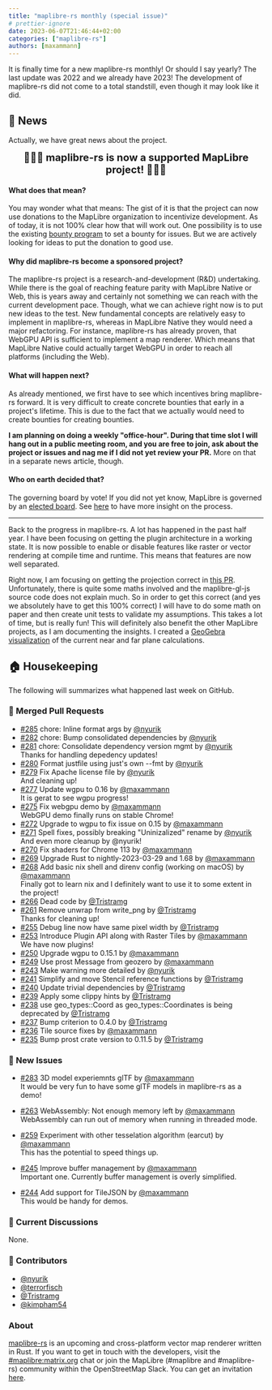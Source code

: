 ```yaml
---
title: "maplibre-rs monthly (special issue)"
# prettier-ignore
date: 2023-06-07T21:46:44+02:00
categories: ["maplibre-rs"]
authors: [maxammann]
---
```


It is finally time for a new maplibre-rs monthly! Or should I say yearly? The last update was 2022 and we already have 2023!
The development of maplibre-rs did not come to a total standstill, even though it may look like it did.

## 📰 News

Actually, we have great news about the project.

<div style="font-size: 20px; font-weight: bold; text-align: center">
  🎉🎉🎉 maplibre-rs is now a supported MapLibre project! 🎉🎉🎉
</div>

#### What does that mean?

You may wonder what that means: The gist of it is that the project can now use donations to the MapLibre organization to incentivize development. As of today, it is not 100% clear how that will work out. One possibility is to use the existing [bounty program](https://maplibre.org/roadmap/step-by-step-bounties-guide/) to set a bounty for issues. But we are actively looking for ideas to put the donation to good use.

#### Why did maplibre-rs become a sponsored project?

The maplibre-rs project is a research-and-development (R&D) undertaking. While there is the goal of reaching feature parity with MapLibre Native or Web, this is years away and certainly not something we can reach with the current development pace. Though, what we can achieve right now is to put new ideas to the test. New fundamental concepts are relatively easy to implement in maplibre-rs, whereas in MapLibre Native they would need a major refactoring. For instance, maplibre-rs has already proven, that WebGPU API is sufficient to implement a map renderer. Which means that MapLibre Native could actually target WebGPU in order to reach all platforms (including the Web).

#### What will happen next?

As already mentioned, we first have to see which incentives bring maplibre-rs forward. It is very difficult to create concrete bounties that early in a project's lifetime. This is due to the fact that we actually would need to create bounties for creating bounties.

**I am planning on doing a weekly "office-hour". During that time slot I will hang out in a public meeting room, and you are free to join, ask about the project or issues and nag me if I did not yet review your PR.** More on that in a separate news article, though.

#### Who on earth decided that?

The governing board by vote! If you did not yet know, MapLibre is governed by an [elected board](https://maplibre.org/about/).
See [here](https://github.com/maplibre/maplibre/pull/282) to have more insight on the process.

---

Back to the progress in maplibre-rs.
A lot has happened in the past half year. I have been focusing on getting the plugin architecture in a working state. It is now possible to enable or disable features like raster or vector rendering at compile time and runtime. This means that features are now well separated.

Right now, I am focusing on getting the projection correct in [this PR](https://github.com/maplibre/maplibre-rs/pull/233/). Unfortunately, there is quite some maths involved and the maplibre-gl-js source code does not explain much.
So in order to get this correct (and yes we absolutely have to get this 100% correct) I will have to do some math on paper and then create unit tests to validate my assumptions. This takes a lot of time, but is really fun!
This will definitely also benefit the other MapLibre projects, as I am documenting the insights. I created a [GeoGebra visualization](https://www.geogebra.org/m/cvhtwhng) of the current near and far plane calculations.

## 🏠 Housekeeping

The following will summarizes what happened last week on GitHub.

### 🎁 Merged Pull Requests

- [#285](https://github.com/maplibre/maplibre-rs/pull/285) chore: Inline format args by [@nyurik](https://github.com/nyurik)<br />
- [#282](https://github.com/maplibre/maplibre-rs/pull/282) chore: Bump consolidated dependencies by [@nyurik](https://github.com/nyurik)<br />
- [#281](https://github.com/maplibre/maplibre-rs/pull/281) chore: Consolidate dependency version mgmt by [@nyurik](https://github.com/nyurik)<br />
  Thanks for handling depedency updates!
- [#280](https://github.com/maplibre/maplibre-rs/pull/280) Format justfile using just's own --fmt by [@nyurik](https://github.com/nyurik)<br />
- [#279](https://github.com/maplibre/maplibre-rs/pull/279) Fix Apache license file by [@nyurik](https://github.com/nyurik)<br />
  And cleaning up!
- [#277](https://github.com/maplibre/maplibre-rs/pull/277) Update wgpu to 0.16 by [@maxammann](https://github.com/maxammann)<br />
  It is gerat to see wgpu progress!
- [#275](https://github.com/maplibre/maplibre-rs/pull/275) Fix webgpu demo by [@maxammann](https://github.com/maxammann)<br />
  WebGPU demo finally runs on stable Chrome!
- [#272](https://github.com/maplibre/maplibre-rs/pull/272) Upgrade to wgpu to fix issue on 0.15 by [@maxammann](https://github.com/maxammann)<br />
- [#271](https://github.com/maplibre/maplibre-rs/pull/271) Spell fixes, possibly breaking "Uninizalized" rename by [@nyurik](https://github.com/nyurik)<br />
  And even more cleanup by @nyurik!
- [#270](https://github.com/maplibre/maplibre-rs/pull/270) Fix shaders for Chrome 113 by [@maxammann](https://github.com/maxammann)<br />
- [#269](https://github.com/maplibre/maplibre-rs/pull/269) Upgrade Rust to nightly-2023-03-29 and 1.68 by [@maxammann](https://github.com/maxammann)<br />
- [#268](https://github.com/maplibre/maplibre-rs/pull/268) Add basic nix shell and direnv config (working on macOS) by [@maxammann](https://github.com/maxammann)<br />
  Finally got to learn nix and I definitely want to use it to some extent in the project!
- [#266](https://github.com/maplibre/maplibre-rs/pull/266) Dead code by [@Tristramg](https://github.com/Tristramg)<br />
- [#261](https://github.com/maplibre/maplibre-rs/pull/261) Remove unwrap from write_png by [@Tristramg](https://github.com/Tristramg)<br />
  Thanks for cleaning up!
- [#255](https://github.com/maplibre/maplibre-rs/pull/255) Debug line now have same pixel width by [@Tristramg](https://github.com/Tristramg)<br />
- [#253](https://github.com/maplibre/maplibre-rs/pull/253) Introduce Plugin API along with Raster Tiles by [@maxammann](https://github.com/maxammann)<br />
  We have now plugins!
- [#250](https://github.com/maplibre/maplibre-rs/pull/250) Upgrade wgpu to 0.15.1 by [@maxammann](https://github.com/maxammann)<br />
- [#249](https://github.com/maplibre/maplibre-rs/pull/249) Use prost Message from geozero by [@maxammann](https://github.com/maxammann)<br />
- [#243](https://github.com/maplibre/maplibre-rs/pull/243) Make warning more detailed by [@nyurik](https://github.com/nyurik)<br />
- [#241](https://github.com/maplibre/maplibre-rs/pull/241) Simplify and move Stencil reference functions by [@Tristramg](https://github.com/Tristramg)<br />
- [#240](https://github.com/maplibre/maplibre-rs/pull/240) Update trivial dependencies by [@Tristramg](https://github.com/Tristramg)<br />
- [#239](https://github.com/maplibre/maplibre-rs/pull/239) Apply some clippy hints by [@Tristramg](https://github.com/Tristramg)<br />
- [#238](https://github.com/maplibre/maplibre-rs/pull/238) use geo_types::Coord as geo_types::Coordinates is being deprecated by [@Tristramg](https://github.com/Tristramg)<br />
- [#237](https://github.com/maplibre/maplibre-rs/pull/237) Bump criterion to 0.4.0 by [@Tristramg](https://github.com/Tristramg)<br />
- [#236](https://github.com/maplibre/maplibre-rs/pull/236) Tile source fixes by [@maxammann](https://github.com/maxammann)<br />
- [#235](https://github.com/maplibre/maplibre-rs/pull/235) Bump prost crate version to 0.11.5 by [@Tristramg](https://github.com/Tristramg)<br />

### 🎁 New Issues

- [#283](https://github.com/maplibre/maplibre-rs/issues/283) 3D model experiemnts glTF by [@maxammann](https://github.com/maxammann)<br />
  It would be very fun to have some glTF models in maplibre-rs as a demo!

- [#263](https://github.com/maplibre/maplibre-rs/issues/263) WebAssembly: Not enough memory left by [@maxammann](https://github.com/maxammann)<br />
  WebAssembly can run out of memory when running in threaded mode.

- [#259](https://github.com/maplibre/maplibre-rs/issues/259) Experiment with other tesselation algorithm (earcut) by [@maxammann](https://github.com/maxammann)<br />
  This has the potential to speed things up.

- [#245](https://github.com/maplibre/maplibre-rs/issues/245) Improve buffer management by [@maxammann](https://github.com/maxammann)<br />
  Important one. Currently buffer management is overly simplified.

- [#244](https://github.com/maplibre/maplibre-rs/issues/244) Add support for TileJSON by [@maxammann](https://github.com/maxammann)<br />
  This would be handy for demos.

### 🧵 Current Discussions

None.

### 👋 Contributors

- [@nyurik](https://github.com/nyurik)
- [@terrorfisch](https://github.com/terrorfisch)
- [@Tristramg](https://github.com/Tristramg)
- [@kimpham54](https://github.com/kimpham54)

### About

[maplibre-rs](https://github.com/maplibre/maplibre-rs) is an upcoming and cross-platform vector map renderer written in Rust.
If you want to get in touch with the developers, visit the [#maplibre:matrix.org](https://matrix.to/#/#mapr:matrix.org) chat or join the MapLibre (#maplibre and #maplibre-rs) community within the OpenStreetMap Slack. You can get an invitation [here](https://slack.openstreetmap.us).
